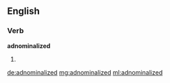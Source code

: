 ==English==

===Verb===
'''adnominalized'''

# {{past of|[[adnominalize]]}}

[[de:adnominalized]]
[[mg:adnominalized]]
[[ml:adnominalized]]